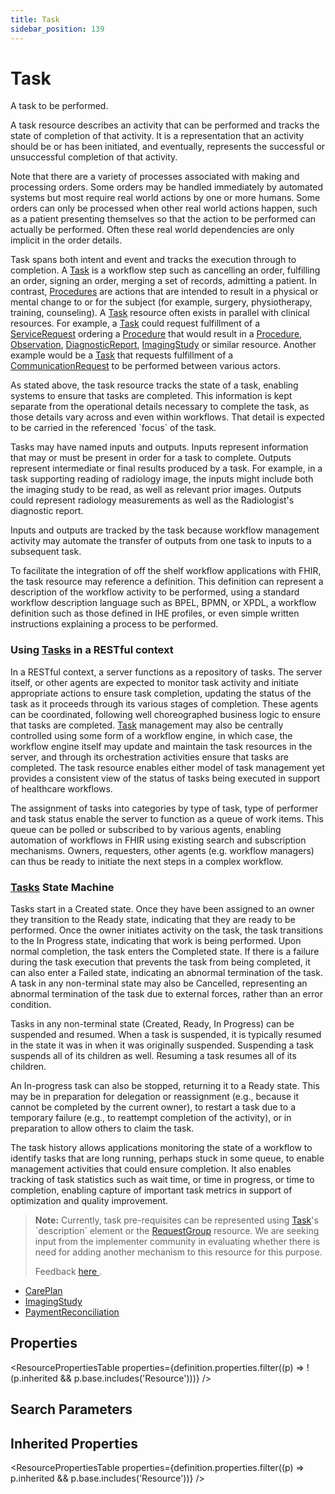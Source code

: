 ```yaml
---
title: Task
sidebar_position: 139
---
```


# Task

A task to be performed.

  <Tabs queryString="intro-section">
  <TabItem value="usage" label="Usage" default>
    <div>     <a name="scope"></a>          <p>       A task resource describes an activity that can be performed and tracks the state of       completion of that activity. It is a representation that an activity should be or has been       initiated, and eventually, represents the successful or unsuccessful completion of that       activity.     </p>     <p> Note that there are a variety of processes associated with making and processing orders.       Some orders may be handled immediately by automated systems but most require real world       actions by one or more humans. Some orders can only be processed when other real world actions       happen, such as a patient presenting themselves so that the action to be performed       can actually be performed. Often these real world dependencies are only implicit in the order       details. </p>   </div>
    </TabItem>
  <TabItem value="relationships" label="Relationships">
    <div>     <a name="bnr"></a>           <p>Task spans both intent and event and tracks the execution through to     completion. A <a href="/docs/api/fhir/resources/task">Task</a> is a workflow step such as cancelling an order,     fulfilling an order, signing an order, merging a set of records, admitting a     patient. In contrast, <a href="/docs/api/fhir/resources/procedure">Procedures</a> are actions     that are intended to result in a physical or mental change to or for the     subject (for example, surgery, physiotherapy, training, counseling). A <a href="/docs/api/fhir/resources/task">Task</a> resource     often exists in parallel with clinical resources. For example, a <a href="/docs/api/fhir/resources/task">Task</a> could     request fulfillment of a <a href="/docs/api/fhir/resources/servicerequest">ServiceRequest</a>     ordering a <a href="/docs/api/fhir/resources/procedure">Procedure</a> that would result in a <a href="/docs/api/fhir/resources/procedure">Procedure</a>, <a href="/docs/api/fhir/resources/observation">Observation</a>, <a href="/docs/api/fhir/resources/diagnosticreport">DiagnosticReport</a>, <a href="/docs/api/fhir/resources/imagingstudy">ImagingStudy</a> or similar resource.  Another     example would be a <a href="/docs/api/fhir/resources/task">Task</a> that requests fulfillment of a <a href="/docs/api/fhir/resources/communicationrequest">CommunicationRequest</a> to be performed     between various actors.</p>      <p>As stated above, the task resource tracks the state of a task, enabling     systems to ensure that tasks are completed. This information is kept     separate from the operational details necessary to complete the task, as     those details vary across and even within workflows. That detail is expected     to be carried in the referenced `focus` of the task. </p>       <p>Tasks may have named inputs and outputs. Inputs represent      information that may or must be present in order for a task to      complete. Outputs represent intermediate or final results produced by a      task. For example, in a task supporting reading of radiology image, the      inputs might include both the imaging study to be read, as well as      relevant prior images. Outputs could represent radiology measurements      as well as the Radiologist's diagnostic report. </p>      <p>Inputs and outputs are tracked by the task because workflow     management activity may automate the transfer of outputs from one task     to inputs to a subsequent task. </p>      <p>To facilitate the integration of off the shelf workflow applications     with FHIR, the task resource may reference a definition.  This     definition can represent a description of the workflow activity to be     performed, using a standard workflow description language such as BPEL,     BPMN, or XPDL, a workflow definition such as those defined in IHE     profiles, or even simple written instructions explaining a process to be     performed.</p>    </div>
    </TabItem>
  <TabItem value="backgroundAndContext" label="Background and Context">
    <div>     <a name="bnc"></a>          <h3 class="self-link-parent"> Using <a href="/docs/api/fhir/resources/task">Tasks</a> in a RESTful context <a href="https://www.hl7.org/fhir/task.html#12.1.2.1" title="link to here" class="self-link"></a></h3>     <p>In a RESTful context, a server functions as a repository of tasks. The server itself, or       other agents are expected to monitor task activity and initiate appropriate actions to ensure       task completion, updating the status of the task as it proceeds through its various stages of       completion. These agents can be coordinated, following well choreographed business logic to       ensure that tasks are completed. <a href="/docs/api/fhir/resources/task">Task</a> management may also be centrally controlled using some       form of a workflow engine, in which case, the workflow engine itself may update and maintain the       task resources in the server, and through its orchestration activities ensure that tasks are       completed. The task resource enables either model of task management yet provides a       consistent view of the status of tasks being executed in support of healthcare workflows. </p>     <p>The assignment of tasks into categories by type of task, type of performer and task status       enable the server to function as a queue of work items.  This queue can be polled or subscribed       to by various agents, enabling automation of workflows in FHIR using existing search and subscription       mechanisms.  Owners, requesters, other agents (e.g. workflow managers) can thus be ready to       initiate the next steps in a complex workflow.</p>     <h3 class="self-link-parent"> <a href="/docs/api/fhir/resources/task">Tasks</a> State Machine <a href="https://www.hl7.org/fhir/task.html#12.1.2.2" title="link to here" class="self-link"></a></h3>     <p>Tasks start in a Created state. Once they have been assigned to an owner they transition to       the Ready state, indicating that they are ready to be performed. Once the owner initiates       activity on the task, the task transitions to the In Progress state, indicating that work is       being performed. Upon normal completion, the task enters the Completed state. If there is a       failure during the task execution that prevents the task from being completed, it can also       enter a Failed state, indicating an abnormal termination of the task. A task in any       non-terminal state may also be Cancelled, representing an abnormal termination of the task due       to external forces, rather than an error condition.</p>     <p>Tasks in any non-terminal state (Created, Ready, In Progress) can be suspended and resumed.       When a task is suspended, it is typically resumed in the state it was in when it was       originally suspended. Suspending a task suspends all of its children as well. Resuming a task       resumes all of its children.</p>     <p>An In-progress task can also be stopped, returning it to a Ready state. This may be in       preparation for delegation or reassignment (e.g., because it cannot be completed by the       current owner), to restart a task due to a temporary failure (e.g., to reattempt completion of       the activity), or in preparation to allow others to claim the task.</p>        <p>The task history allows applications monitoring the state of a workflow to identify tasks       that are long running, perhaps stuck in some queue, to enable management activities that could       ensure completion. It also enables tracking of task statistics such as wait time, or time in       progress, or time to completion, enabling capture of important task metrics in support of       optimization and quality improvement. </p>        <blockquote class="stu-note">       <a name="dstu"></a>       <p>       <b>Note:</b> Currently, task pre-requisites can be represented using <a href="/docs/api/fhir/resources/task">Task</a>'s `description` element or the <a href="/docs/api/fhir/resources/requestgroup">RequestGroup</a> resource. We are seeking input from the implementer community in evaluating whether there is need for adding another mechanism to this resource for this purpose.<br/>       </p>       <p>       Feedback <a href="https://chat.fhir.org/#narrow/stream/103-Orders-and.20Observation.20WG">here </a>.       </p>       </blockquote>      </div>
    </TabItem>
  <TabItem value="referencedBy" label="Referenced By">
    <ul><li><a href="/docs/api/fhir/resources/careplan">CarePlan</a></li>
<li><a href="/docs/api/fhir/resources/imagingstudy">ImagingStudy</a></li>
<li><a href="/docs/api/fhir/resources/paymentreconciliation">PaymentReconciliation</a></li></ul>
    </TabItem>
</Tabs>


## Properties

<ResourcePropertiesTable properties={definition.properties.filter((p) => !(p.inherited && p.base.includes('Resource')))} />

## Search Parameters

<SearchParamsTable searchParams={definition.searchParameters} />

## Inherited Properties

<ResourcePropertiesTable properties={definition.properties.filter((p) => p.inherited && p.base.includes('Resource'))} />


